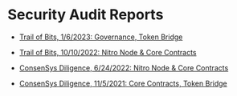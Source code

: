 # Security Audit Reports

- [Trail of Bits, 1/6/2023: Governance, Token Bridge ](https://github.com/ArbitrumFoundation/governance/blob/master/audits/trail_of_bits_governance_report_1_6_2023.pdf)

- [Trail of Bits, 10/10/2022: Nitro Node & Core Contracts](https://github.com/OffchainLabs/nitro/blob/master/audits/Trail_Of_Bits_Nitro_10_2022.pdf)

- [ ConsenSys Diligence, 6/24/2022: Nitro Node & Core Contracts](https://github.com/OffchainLabs/nitro/blob/master/audits/ConsenSys_Diligence_Nitro_Contracts_5_2022.pdf)

- [ ConsenSys Diligence, 11/5/2021: Core Contracts, Token Bridge](https://github.com/OffchainLabs/nitro/blob/master/audits/ConsenSys_Diligence_Arbitrum_Contracts_11_2021.pdf)

